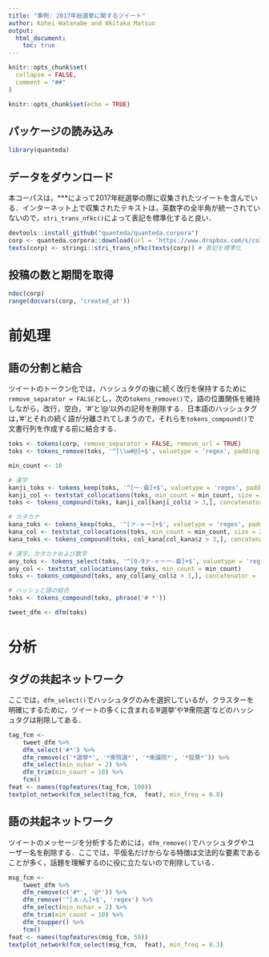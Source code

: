 ```yaml
---
title: "事例: 2017年総選挙に関するツイート"
author: Kohei Watanabe and Akitaka Matsuo
output: 
  html_document:
    toc: true
---
```


```r
knitr::opts_chunk$set(
  collapse = FALSE,
  comment = "##"
)
```


```r
knitr::opts_chunk$set(echo = TRUE)
```

## パッケージの読み込み

```r
library(quanteda)
```


## データをダウンロード

本コーパスは，***によって2017年総選挙の際に収集されたツイートを含んでいる．インターネット上で収集されたテキストは，英数字の全半角が統一されていないので，`stri_trans_nfkc()`によって表記を標準化すると良い．

```r
devtools::install_github("quanteda/quanteda.corpora")
corp <- quanteda.corpora::download(url = 'https://www.dropbox.com/s/co12wpj08pzqz71/data_corpus_election2017tweets.rds?dl=1')
texts(corp) <- stringi::stri_trans_nfkc(texts(corp)) # 表記を標準化
```


## 投稿の数と期間を取得

```r
ndoc(corp)
range(docvars(corp, 'created_at'))
```

# 前処理

## 語の分割と結合

ツイートのトークン化では，ハッシュタグの後に続く改行を保持するために`remove_separator = FALSE`とし，次の`tokens_remove()`で，語の位置関係を維持しながら，改行，空白，'#'と'@'以外の記号を削除する．日本語のハッシュタグは，’#’とそれの続く語が分離されてしまうので，それらを`tokens_compound()`で文書行列を作成する前に結合する．

```r

toks <- tokens(corp, remove_separator = FALSE, remove_url = TRUE)
toks <- tokens_remove(toks, '^[\\w#@]+$', valuetype = 'regex', padding = TRUE)

min_count <- 10

# 漢字
kanji_toks <- tokens_keep(toks, '^[一-龠]+$', valuetype = 'regex', padding = TRUE)
kanji_col <- textstat_collocations(toks, min_count = min_count, size = 2)
toks <- tokens_compound(toks, kanji_col[kanji_col$z > 3,], concatenator = '')

# カタカナ
kana_toks <- tokens_keep(toks, '^[ァ-ヶー]+$', valuetype = 'regex', padding = TRUE)
kana_col <- textstat_collocations(toks, min_count = min_count, size = 2)
kana_toks <- tokens_compound(toks, col_kana[col_kana$z > 3,], concatenator = '')

# 漢字，カタカナおよび数字
any_toks <- tokens_select(toks, '^[0-9ァ-ヶー一-龠]+$', valuetype = 'regex', padding = TRUE)
any_col <- textstat_collocations(any_toks, min_count = min_count)
toks <- tokens_compound(toks, any_col[any_col$z > 3,], concatenator = '')

# ハッシュと語の結合
toks <- tokens_compound(toks, phrase('# *')) 

tweet_dfm <- dfm(toks)
```

# 分析

## タグの共起ネットワーク

ここでは，`dfm_select()`でハッシュタグのみを選択しているが，クラスターを明確にするために，ツイートの多くに含まれる'#選挙'や'#衆院選'などのハッシュタグは削除してある．

```r
tag_fcm <- 
    tweet_dfm %>% 
    dfm_select('#*') %>% 
    dfm_remove(c('*選挙*', '*衆院選*', '*衆議院*', '*投票*')) %>% 
    dfm_select(min_nchar = 2) %>% 
    dfm_trim(min_count = 10) %>% 
    fcm()
feat <- names(topfeatures(tag_fcm, 100))
textplot_network(fcm_select(tag_fcm,  feat), min_freq = 0.8)
```

## 語の共起ネットワーク

ツイートのメッセージを分析するためには，`dfm_remove()`でハッシュタグやユーザー名を削除する．ここでは，平仮名だけからなる特徴は文法的な要素であることが多く，話題を理解するのに役に立たないので削除している．

```r
msg_fcm <- 
    tweet_dfm %>% 
    dfm_remove(c('#*', '@*')) %>% 
    dfm_remove('^[ぁ-ん]+$', 'regex') %>% 
    dfm_select(min_nchar = 2) %>% 
    dfm_trim(min_count = 10) %>% 
    dfm_toupper() %>% 
    fcm()
feat <- names(topfeatures(msg_fcm, 50))
textplot_network(fcm_select(msg_fcm,  feat), min_freq = 0.3)
```

